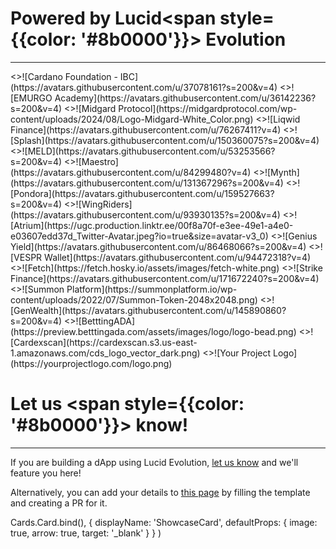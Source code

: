 
# Powered by Lucid<span style={{color: '#8b0000'}}> Evolution</span>
---

<Cards>
  <ShowcaseCard title="Cardano Foundation - IBC" href="https://github.com/cardano-foundation/cardano-ibc-incubator" style={{ width: '200px', height: '270px' }}>
    <>![Cardano Foundation - IBC](https://avatars.githubusercontent.com/u/37078161?s=200&v=4)</>
  </ShowcaseCard>
  <ShowcaseCard title="EMURGO Academy" href="https://education.emurgo.io" style={{ width: '200px', height: '270px' }}>
    <>![EMURGO Academy](https://avatars.githubusercontent.com/u/36142236?s=200&v=4)</>
  </ShowcaseCard>
  <ShowcaseCard title="Midgard Protocol" href="https://midgardprotocol.com" style={{ width: '200px', height: '270px' }}>
    <>![Midgard Protocol](https://midgardprotocol.com/wp-content/uploads/2024/08/Logo-Midgard-White_Color.png)</>
  </ShowcaseCard>
  <ShowcaseCard title="Liqwid Finance" href="https://liqwid.finance" style={{ width: '200px', height: '270px' }}>
    <>![Liqwid Finance](https://avatars.githubusercontent.com/u/76267411?v=4)</>
  </ShowcaseCard>
  <ShowcaseCard title="Splash" href="https://www.splash.trade" style={{ width: '200px', height: '270px' }}>
    <>![Splash](https://avatars.githubusercontent.com/u/150360075?s=200&v=4)</>
  </ShowcaseCard>
  <ShowcaseCard title="MELD" href="https://www.meld.com" style={{ width: '200px', height: '270px' }}>
    <>![MELD](https://avatars.githubusercontent.com/u/53253566?s=200&v=4)</>
  </ShowcaseCard>
  <ShowcaseCard title="Maestro" href="https://www.gomaestro.org" style={{ width: '200px', height: '270px' }}>
    <>![Maestro](https://avatars.githubusercontent.com/u/84299480?v=4)</>
  </ShowcaseCard>
  <ShowcaseCard title="Mynth" href="https://www.mynth.ai" style={{ width: '200px', height: '270px' }}>
    <>![Mynth](https://avatars.githubusercontent.com/u/131367296?s=200&v=4)</>
  </ShowcaseCard>
  <ShowcaseCard title="Pondora" href="https://pondora.org" style={{ width: '200px', height: '270px' }}>
    <>![Pondora](https://avatars.githubusercontent.com/u/159527663?s=200&v=4)</>
  </ShowcaseCard>
  <ShowcaseCard title="WingRiders" href="https://www.wingriders.com" style={{ width: '200px', height: '270px' }}>
    <>![WingRiders](https://avatars.githubusercontent.com/u/93930135?s=200&v=4)</>
  </ShowcaseCard>
  <ShowcaseCard title="Atrium" href="https://alpha.atrium.io/connect" style={{ width: '200px', height: '270px' }}>
    <>![Atrium](https://ugc.production.linktr.ee/00f8a70f-e3ee-49e1-a4e0-e03607edd37d_Twitter-Avatar.jpeg?io=true&size=avatar-v3_0)</>
  </ShowcaseCard>
  <ShowcaseCard title="Genius Yield" href="https://www.geniusyield.co" style={{ width: '200px', height: '270px' }}>
    <>![Genius Yield](https://avatars.githubusercontent.com/u/86468066?s=200&v=4)</>
  </ShowcaseCard>
  <ShowcaseCard title="VESPR Wallet" href="https://vespr.xyz" style={{ width: '200px', height: '270px' }}>
    <>![VESPR Wallet](https://avatars.githubusercontent.com/u/94472318?v=4)</>
  </ShowcaseCard>
  <ShowcaseCard title="Fetch" href="https://fetch.hosky.io/swap" style={{ width: '200px', height: '270px' }}>
    <>![Fetch](https://fetch.hosky.io/assets/images/fetch-white.png)</>
  </ShowcaseCard>
  <ShowcaseCard title="Strike Finance" href="https://www.strikefinance.org" style={{ width: '200px', height: '270px' }}>
    <>![Strike Finance](https://avatars.githubusercontent.com/u/171672240?s=200&v=4)</>
  </ShowcaseCard>
  <ShowcaseCard title="Summon" href="https://summonplatform.io" style={{ width: '200px', height: '270px' }}>
    <>![Summon Platform](https://summonplatform.io/wp-content/uploads/2022/07/Summon-Token-2048x2048.png)</>
  </ShowcaseCard>
  <ShowcaseCard title="GenWealth" href="https://genwealth.app" style={{ width: '200px', height: '270px' }}>
    <>![GenWealth](https://avatars.githubusercontent.com/u/145890860?s=200&v=4)</>
  </ShowcaseCard>
  <ShowcaseCard title="BetttingADA" href="https://preview.betttingada.com" style={{ width: '200px', height: '270px' }}>
    <>![BetttingADA](https://preview.betttingada.com/assets/images/logo/logo-bead.png)</>
  </ShowcaseCard>
  <ShowcaseCard title="Cardexscan" href="https://cardexscan.com/home" style={{ width: '200px', height: '270px' }}>
    <>![Cardexscan](https://cardexscan.s3.us-east-1.amazonaws.com/cds_logo_vector_dark.png)</>
  </ShowcaseCard>
  <ShowcaseCard title="Your Project Title" href="https://yourprojectspage.com" style={{ width: '200px', height: '270px' }}>
    <>![Your Project Logo](https://yourprojectlogo.com/logo.png)</>
  </ShowcaseCard>
</Cards>

<div style={{ marginBottom: "8rem" }}></div>

# Let us <span style={{color: '#8b0000'}}> know!</span>
---
If you are building a dApp using Lucid Evolution, [let us know](https://discord.gg/s89P9gpEff) and we'll feature you here!

Alternatively, you can add your details to [this page](https://github.com/Anastasia-Labs/lucid-evolution/blob/main/docs/pages/showcase.mdx) by filling the template and creating a PR for it.


  Cards.Card.bind(),
  {
    displayName: 'ShowcaseCard',
    defaultProps: {
      image: true,
      arrow: true,
      target: '_blank'
    }
  }
)
